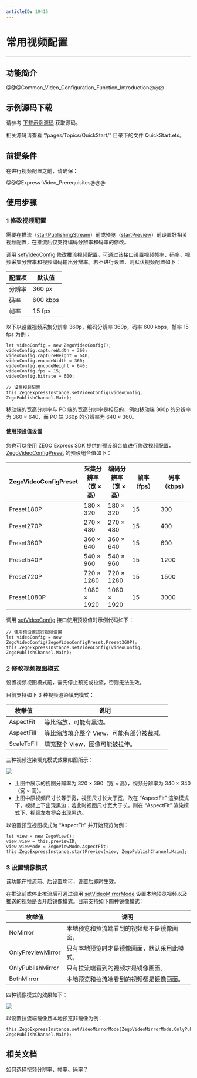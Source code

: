 ```yaml
---
articleID: 19415
---
```

# 常用视频配置

- - -

## 功能简介

@@@Common_Video_Configuration_Function_Introduction@@@

## 示例源码下载

请参考 [下载示例源码](!DownloadDemo/DownloadDemo) 获取源码。

相关源码请查看 “/pages/Topics/QuickStart/” 目录下的文件 QuickStart.ets。

## 前提条件

在进行视频配置之前，请确保：

@@@Express-Video_Prerequisites@@@

## 使用步骤

### 1 修改视频配置

<div class="mk-warning">

需要在推流（[startPublishingStream](/unique-api/express-video-sdk/zh/ets_ohos/classes/_zegoexpressengine_.zegoexpressengine.html#startpublishingstream)）前或预览（[startPreview](/unique-api/express-video-sdk/zh/ets_ohos/classes/_zegoexpressengine_.zegoexpressengine.html#startpreview)）前设置好相关视频配置，在推流后仅支持编码分辨率和码率的修改。
</div>

调用 [setVideoConfig](/unique-api/express-video-sdk/zh/ets_ohos/classes/_zegoexpressengine_.zegoexpressengine.html#setvideoconfig) 修改推流视频配置。可通过该接口设置视频帧率、码率、视频采集分辨率和视频编码输出分辨率。若不进行设置，则默认视频配置如下：

|配置项|默认值|
|-|-|
|分辨率|360 px|
|码率| 600 kbps|
|帧率|15 fps|

以下以设置视频采集分辨率 360p，编码分辨率 360p，码率 600 kbps，帧率 15 fps 为例：

```ets
let videoConfig = new ZegoVideoConfig();
videoConfig.captureWidth = 360;
videoConfig.captureHeight = 640;
videoConfig.encodeWidth = 360;
videoConfig.encodeHeight = 640;
videoConfig.fps = 15;
videoConfig.bitrate = 600;

// 设置视频配置
this.ZegoExpressInstance.setVideoConfig(videoConfig, ZegoPublishChannel.Main);
```
<div class="mk-hint">

移动端的宽高分辨率与 PC 端的宽高分辨率是相反的，例如移动端 360p 的分辨率为 360 × 640，而 PC 端 360p 的分辨率为 640 × 360。
</div>


#### 使用预设值设置

您也可以使用 ZEGO Express SDK 提供的预设组合值进行修改视频配置，[ZegoVideoConfigPreset](/unique-api/express-video-sdk/zh/ets_ohos/enums/_zegoexpressdefines_.zegovideoconfigpreset.html) 的预设组合值如下：

| ZegoVideoConfigPreset | 采集分辨率<br/>（宽 × 高） | 编码分辨率<br/>（宽 × 高） | 帧率（fps） | 码率（kbps） |
| ------------------- | ------------------ | --------------- | --------- | ---------- |
|      Preset180P      |       180 × 320        |      180 × 320      |     15      |     300      |
|      Preset270P      |       270 × 480        |      270 × 480      |     15      |     400      |
|      Preset360P      |       360 × 640        |      360 × 640      |     15      |     600      |
|      Preset540P      |       540 × 960        |      540 × 960      |     15      |     1200     |
|      Preset720P      |       720 × 1280       |      720 × 1280     |     15      |     1500     |
|     Preset1080P      |       1080 × 1920      |     1080 × 1920     |     15      |     3000     |  

调用 [setVideoConfig](/unique-api/express-video-sdk/zh/ets_ohos/classes/_zegoexpressengine_.zegoexpressengine.html#setvideoconfig) 接口使用预设值时示例代码如下：

```ets
// 使用预设置进行视频设置
let videoConfig = new ZegoVideoConfig(ZegoVideoConfigPreset.Preset360P);
this.ZegoExpressInstance.setVideoConfig(videoConfig, ZegoPublishChannel.Main);
```

### 2 修改视频视图模式

<div class="mk-warning">

设置视频视图模式前，需先停止预览或拉流，否则无法生效。
</div>

目前支持如下 3 种视频渲染填充模式：

|枚举值|说明|
|-|-|
|AspectFit|等比缩放，可能有黑边。|
|AspectFill|等比缩放填充整个 View，可能有部分被裁减。|
|ScaleToFill|填充整个 View，图像可能被拉伸。|

三种视频渲染填充模式效果如图所示：

![](/Pics/uniapp/CommonFeatures/CommonVideoConfig/viewMode_uniapp.png)

- 上图中展示的视图分辨率为 320 × 390（宽 × 高），视频分辨率为 340 × 340（宽 × 高）。
- 上图中原视频尺寸长等于宽，视图尺寸长大于宽，故在 “AspectFit” 渲染模式下，视频上下出现黑边；若此时视图尺寸宽大于长，则在 “AspectFit” 渲染模式下，视频左右将会出现黑边。

以设置预览视图模式为 “AspectFit” 并开始预览为例：

```ets
let view = new ZegoView();
view.view = this.previewID;
view.viewMode = ZegoViewMode.AspectFit;
this.ZegoExpressInstance.startPreview(view, ZegoPublishChannel.Main);
```

### 3 设置镜像模式

<div class="mk-warning">

该功能在推流前、后设置均可，设置后即时生效。 
</div>

在推流前或停止推流后可通过调用 [setVideoMirrorMode](/unique-api/express-video-sdk/zh/ets_ohos/classes/_zegoexpressengine_.zegoexpressengine.html#setvideomirrormode) 设置本地预览视频以及推送的视频是否开启镜像模式。目前支持如下四种镜像模式：

|枚举值|说明|
|-|-|
|NoMirror|本地预览和拉流端看到的视频都不是镜像画面。|
|OnlyPreviewMirror|只有本地预览时才是镜像画面，默认采用此模式。|
|OnlyPublishMirror|只有拉流端看到的视频才是镜像画面。|
|BothMirror|本地预览和拉流端看到的视频都是镜像画面。|

四种镜像模式的效果如下：

![](/Pics/uniapp/CommonFeatures/CommonVideoConfig/mirror_mode_uniapp.png)

以设置拉流端镜像且本地预览非镜像为例：

```ets
this.ZegoExpressInstance.setVideoMirrorMode(ZegoVideoMirrorMode.OnlyPublishMirror, ZegoPublishChannel.Main);
```


## 相关文档

[如何选择视频分辨率、帧率、码率？](https://doc-zh.zego.im/faq/video_info)
